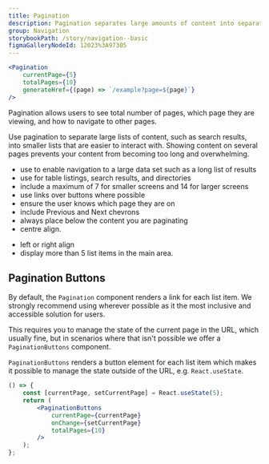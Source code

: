 ```yaml
---
title: Pagination
description: Pagination separates large amounts of content into separate pages, which helps reduce cognitive load.
group: Navigation
storybookPath: /story/navigation--basic
figmaGalleryNodeId: 12023%3A97305
---
```


```jsx live
<Pagination
	currentPage={5}
	totalPages={10}
	generateHref={(page) => `/example?page=${page}`}
/>
```

Pagination allows users to see total number of pages, which page they are viewing, and how to navigate to other pages.

Use pagination to separate large lists of content, such as search results, into smaller lists that are easier to interact with. Showing content on several pages prevents your content from becoming too long and overwhelming.

<DoHeading />

- use to enable navigation to a large data set such as a long list of results
- use for table listings, search results, and directories
- include a maximum of 7 for smaller screens and 14 for larger screens
- use links over buttons where possible
- ensure the user knows which page they are on
- include Previous and Next chevrons
- always place below the content you are paginating
- centre align.

<DontHeading />

- left or right align
- display more than 5 list items in the main area.

## Pagination Buttons

By default, the `Pagination` component renders a link for each list item. We strongly recommend using wherever possible as it the most inclusive and accessible solution for users.

This requires you to manage the state of the current page in the URL, which usually fine, but in scenarios where that isn't possible we offer a `PaginationButtons` component.

`PaginationButtons` renders a button element for each list item which makes it possible to manage the state outside of the URL, e.g. `React.useState`.

```jsx live
() => {
	const [currentPage, setCurrentPage] = React.useState(5);
	return (
		<PaginationButtons
			currentPage={currentPage}
			onChange={setCurrentPage}
			totalPages={10}
		/>
	);
};
```
